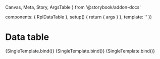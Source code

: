   Canvas,
  Meta,
  Story,
  ArgsTable
} from '@storybook/addon-docs'

  components: { RplDataTable },
  setup() {
    return { args }
  },
  template: '<RplDataTable v-bind="args" />'
})

<Meta
  title='Core/Containers/Data table'
  component={RplDataTable}
/>

# Data table

<ArgsTable of={RplDataTable} />

<Canvas>
  <Story
    name="Custom content"
    play={a11yStoryCheck}
    args={{
      caption: "Optional table caption",
      footer: "Optional table footer",
      columns: RplDataTableColumns,
      items: RplDataTableItems,
      headingType: {
        vertical: true
      },
      alignHidden: 1
    }}
  >
    {SingleTemplate.bind()}
  </Story>
</Canvas>

<Canvas>
  <Story
    name="Component cell renderers"
    play={a11yStoryCheck}
    args={{
      caption: "Fastest animals",
      footer: "Optional table footer",
      columns: RplDataTableColumnConfig,
      items: RplDataTableComplexItems,
      headingType: {
        vertical: true
      },
      alignHidden: 1
    }}
  >
    {SingleTemplate.bind()}
  </Story>
</Canvas>

<Canvas>
  <Story
    name="Structured content"
    play={a11yStoryCheck}
    args={{
      caption: "Optional table caption",
      footer: "Optional table footer",
      columns: [
        "Column 1",
        "Column 2",
        "Column 3",
        "Column 4"
      ],
      items: [
        [
          "R1 - C1",
          "R1 - C2",
          "R1 - C3",
          "R1 - C4",
          [
            [
              {
                items: [
                  {
                    heading: "R1 test heading",
                    content: "R1 test content"
                  },
                  {
                    heading: "R1 test heading 2",
                    content: "R1 test content 2"
                  }
                ]
              }
            ]
          ]
        ],
        [
          "R2 - C1",
          "R2 - C2",
          "R2 - C3",
          "R2 - C4",
          [
            [
              {
                items: [
                  {
                    heading: "R2 test heading",
                    content: "R2 test content"
                  },
                  {
                    heading: "R2 test heading 2",
                    content: "R2 test content 2"
                  },
                  {
                    heading: "R2 test heading 3",
                    content: "R2 test content 3"
                  }
                ]
              }
            ]
          ]
        ],
        [
          "R3 - C1",
          "R3 - C2",
          "R3 - C3",
          "R3 - C4",
          [
            [
              {
                items: [
                  {
                    heading: "R3 test heading",
                    content: "R3 test content"
                  }
                ]
              }
            ]
          ]
        ]
      ],
      headingType: {
        vertical: true
      },
      alignHidden: 1
    }}
  >
    {SingleTemplate.bind()}
  </Story>
</Canvas>
